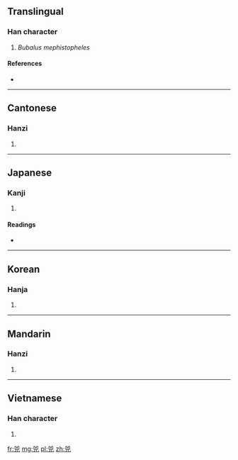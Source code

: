 ==Translingual==

===Han character===
{{Han char|rn=10|rad=儿|as=06|sn=8|four=7721<sub>7</sub>|canj=尸尸山山 (SSUU)}}

# ''Bubalus mephistopheles''

====References====
* {{Han ref|kx=0125.070|dkj=01369|dj=0265.100|hdz=10270.030|uh=5155|ud=20821|bh=A8E1|bd=43233}}

----

==Cantonese==

===Hanzi===
{{yue-hanzi|jyut=|y=ji6}}

# {{defn|Cantonese|sort=儿06}}

----

==Japanese==

===Kanji===
{{ja-kanji|grade=|rs=儿06}}

# {{defn|Japanese|sort=儿06}}

====Readings====
* {{ja-readings|on=[[し]] (shi), [[じ]] (ji)|kun=}}

----

==Korean==

===Hanja===
{{ko-hanja|hangeul=시|rv=si|mr=si}}

# {{defn|Korean|sort=儿06}}

----

==Mandarin==

===Hanzi===
{{cmn-hanzi|pin=[[sì]] ([[si4]])|wg=ssu<sup>4</sup>}}

# {{defn|Mandarin|sort=儿06}}

----

==Vietnamese==

===Han character===
{{vi-hantu|[[hủy]], [[tỉ]]|rs=儿06}}

# {{defn|Vietnamese|sort=儿06}}

[[fr:兕]]
[[mg:兕]]
[[pl:兕]]
[[zh:兕]]